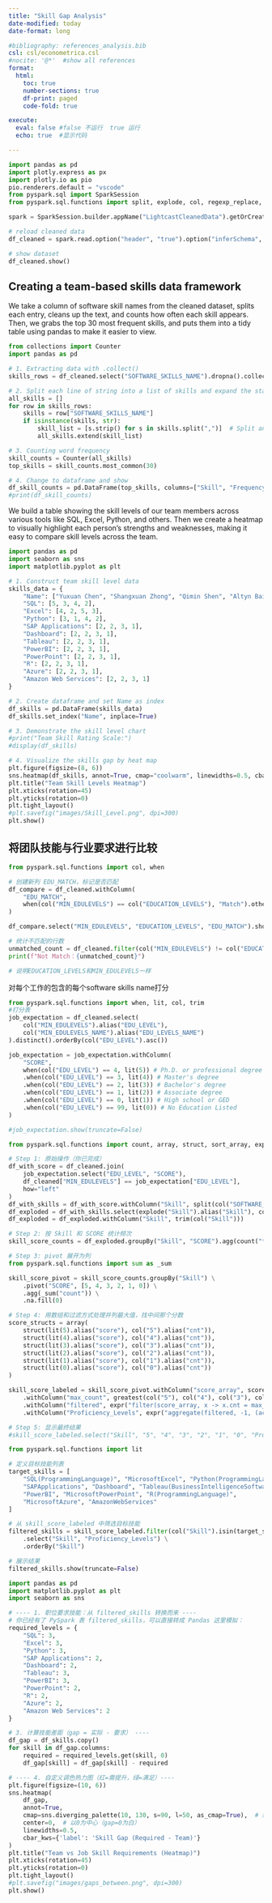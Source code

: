 ```yaml
---
title: "Skill Gap Analysis"
date-modified: today
date-format: long

#bibliography: references_analysis.bib
csl: csl/econometrica.csl
#nocite: '@*'  #show all references
format: 
  html:
    toc: true
    number-sections: true
    df-print: paged
    code-fold: true

execute:
  eval: false #false 不运行  true 运行
  echo: true  #显示代码

---
```

```python
import pandas as pd
import plotly.express as px
import plotly.io as pio
pio.renderers.default = "vscode"
from pyspark.sql import SparkSession
from pyspark.sql.functions import split, explode, col, regexp_replace, transform, isnan

spark = SparkSession.builder.appName("LightcastCleanedData").getOrCreate()

# reload cleaned data
df_cleaned = spark.read.option("header", "true").option("inferSchema", "true").option("multiLine","true").csv("data/lightcast_cleaned.csv")

# show dataset
df_cleaned.show()
```


## Creating a team-based skills data framework

We take a column of software skill names from the cleaned dataset, splits each entry, cleans up the text, and counts how often each skill appears. Then, we grabs the top 30 most frequent skills,  and puts them into a tidy table using pandas to make it easier to view.

```python
from collections import Counter
import pandas as pd

# 1. Extracting data with .collect()
skills_rows = df_cleaned.select("SOFTWARE_SKILLS_NAME").dropna().collect()

# 2. Split each line of string into a list of skills and expand the statistics
all_skills = []
for row in skills_rows:
    skills = row["SOFTWARE_SKILLS_NAME"] 
    if isinstance(skills, str):  
        skill_list = [s.strip() for s in skills.split(",")]  # Split and remove spaces
        all_skills.extend(skill_list)

# 3. Counting word frequency
skill_counts = Counter(all_skills)
top_skills = skill_counts.most_common(30) 

# 4. Change to dataframe and show
df_skill_counts = pd.DataFrame(top_skills, columns=["Skill", "Frequency"])
#print(df_skill_counts)
```

We build a table showing the skill levels of our team members across various tools like SQL, Excel, Python, and others. Then we create a heatmap to visually highlight each person's strengths and weaknesses, making it easy to compare skill levels across the team. 

```python
import pandas as pd
import seaborn as sns
import matplotlib.pyplot as plt

# 1. Construct team skill level data
skills_data = {
    "Name": ["Yuxuan Chen", "Shangxuan Zhong", "Qimin Shen", "Altyn Baigaliyeva"],
    "SQL": [5, 3, 4, 2],
    "Excel": [4, 2, 5, 3],
    "Python": [3, 1, 4, 2],
    "SAP Applications": [2, 2, 3, 1],
    "Dashboard": [2, 2, 3, 1],
    "Tableau": [2, 2, 3, 1],
    "PowerBI": [2, 2, 3, 1],
    "PowerPoint": [2, 2, 3, 1],
    "R": [2, 2, 3, 1],
    "Azure": [2, 2, 3, 1],
    "Amazon Web Services": [2, 2, 3, 1]
}

# 2. Create dataframe and set Name as index
df_skills = pd.DataFrame(skills_data)
df_skills.set_index("Name", inplace=True)

# 3. Demonstrate the skill level chart
#print("Team Skill Rating Scale:")
#display(df_skills) 

# 4. Visualize the skills gap by heat map
plt.figure(figsize=(8, 6))
sns.heatmap(df_skills, annot=True, cmap="coolwarm", linewidths=0.5, cbar_kws={'label': 'Skill Level'})
plt.title("Team Skill Levels Heatmap")
plt.xticks(rotation=45)  
plt.yticks(rotation=0)
plt.tight_layout()
#plt.savefig("images/Skill_Level.png", dpi=300)
plt.show()
```



## 将团队技能与行业要求进行比较
```python
from pyspark.sql.functions import col, when

# 创建新列 EDU_MATCH，标记是否匹配
df_compare = df_cleaned.withColumn(
    "EDU_MATCH",
    when(col("MIN_EDULEVELS") == col("EDUCATION_LEVELS"), "Match").otherwise("Mismatch")
)

df_compare.select("MIN_EDULEVELS", "EDUCATION_LEVELS", "EDU_MATCH").show(truncate=False)

# 统计不匹配的行数
unmatched_count = df_cleaned.filter(col("MIN_EDULEVELS") != col("EDUCATION_LEVELS")).count()
print(f"Not Match：{unmatched_count}")

# 说明EDUCATION_LEVELS和MIN_EDULEVELS一样

```


对每个工作的包含的每个software skills name打分
```python
from pyspark.sql.functions import when, lit, col, trim
#打分表
job_expectation = df_cleaned.select(
    col("MIN_EDULEVELS").alias("EDU_LEVEL"),
    col("MIN_EDULEVELS_NAME").alias("EDU_LEVELS_NAME")
).distinct().orderBy(col("EDU_LEVEL").asc())

job_expectation = job_expectation.withColumn(
    "SCORE",
    when(col("EDU_LEVEL") == 4, lit(5)) # Ph.D. or professional degree
    .when(col("EDU_LEVEL") == 3, lit(4)) # Master's degree
    .when(col("EDU_LEVEL") == 2, lit(3)) # Bachelor's degree 
    .when(col("EDU_LEVEL") == 1, lit(2)) # Associate degree
    .when(col("EDU_LEVEL") == 0, lit(1)) # High school or GED
    .when(col("EDU_LEVEL") == 99, lit(0)) # No Education Listed
)

#job_expectation.show(truncate=False)

```

```python
from pyspark.sql.functions import count, array, struct, sort_array, expr, size, element_at, col, lit, greatest, when

# Step 1: 原始操作（你已完成）
df_with_score = df_cleaned.join(
    job_expectation.select("EDU_LEVEL", "SCORE"),
    df_cleaned["MIN_EDULEVELS"] == job_expectation["EDU_LEVEL"],
    how="left"
)
df_with_skills = df_with_score.withColumn("Skill", split(col("SOFTWARE_SKILLS_NAME"), ","))
df_exploded = df_with_skills.select(explode("Skill").alias("Skill"), col("SCORE"))
df_exploded = df_exploded.withColumn("Skill", trim(col("Skill")))

# Step 2: 按 Skill 和 SCORE 统计频次
skill_score_counts = df_exploded.groupBy("Skill", "SCORE").agg(count("*").alias("count"))

# Step 3: pivot 展开为列
from pyspark.sql.functions import sum as _sum

skill_score_pivot = skill_score_counts.groupBy("Skill") \
    .pivot("SCORE", [5, 4, 3, 2, 1, 0]) \
    .agg(_sum("count")) \
    .na.fill(0) 

# Step 4: 用数组和过滤方式处理并列最大值，找中间那个分数
score_structs = array(
    struct(lit(5).alias("score"), col("5").alias("cnt")),
    struct(lit(4).alias("score"), col("4").alias("cnt")),
    struct(lit(3).alias("score"), col("3").alias("cnt")),
    struct(lit(2).alias("score"), col("2").alias("cnt")),
    struct(lit(1).alias("score"), col("1").alias("cnt")),
    struct(lit(0).alias("score"), col("0").alias("cnt"))
)

skill_score_labeled = skill_score_pivot.withColumn("score_array", score_structs) \
    .withColumn("max_count", greatest(col("5"), col("4"), col("3"), col("2"), col("1"), col("0"))) \
    .withColumn("filtered", expr("filter(score_array, x -> x.cnt = max_count)")) \
    .withColumn("Proficiency_Levels", expr("aggregate(filtered, -1, (acc, x) -> IF(acc = -1 OR x.score < acc, x.score, acc))"))

# Step 5: 显示最终结果
#skill_score_labeled.select("Skill", "5", "4", "3", "2", "1", "0", "Proficiency_Levels").orderBy("Proficiency_Levels", ascending=False).show(truncate=False)
```

```python
from pyspark.sql.functions import lit

# 定义目标技能列表
target_skills = [
    "SQL(ProgrammingLanguage)", "MicrosoftExcel", "Python(ProgrammingLanguage)",
    "SAPApplications", "Dashboard", "Tableau(BusinessIntelligenceSoftware)",
    "PowerBI", "MicrosoftPowerPoint", "R(ProgrammingLanguage)",
    "MicrosoftAzure", "AmazonWebServices"
]

# 从 skill_score_labeled 中筛选目标技能
filtered_skills = skill_score_labeled.filter(col("Skill").isin(target_skills)) \
    .select("Skill", "Proficiency_Levels") \
    .orderBy("Skill")

# 展示结果
filtered_skills.show(truncate=False)

```

```python
import pandas as pd
import matplotlib.pyplot as plt
import seaborn as sns

# ---- 1. 职位要求技能：从 filtered_skills 转换而来 ----
# 你已经有了 PySpark 表 filtered_skills，可以直接转成 Pandas 这里模拟：
required_levels = {
    "SQL": 3,
    "Excel": 3,
    "Python": 3,
    "SAP Applications": 2,
    "Dashboard": 2,
    "Tableau": 3,
    "PowerBI": 3,
    "PowerPoint": 2,
    "R": 2,
    "Azure": 2,
    "Amazon Web Services": 2
}

# 3. 计算技能差距（gap = 实际 - 要求） ----
df_gap = df_skills.copy()
for skill in df_gap.columns:
    required = required_levels.get(skill, 0)
    df_gap[skill] = df_gap[skill] - required

# ---- 4. 自定义调色热力图（红=需提升，绿=满足）----
plt.figure(figsize=(10, 6))
sns.heatmap(
    df_gap,
    annot=True,
    cmap=sns.diverging_palette(10, 130, s=90, l=50, as_cmap=True),  # 红绿渐变
    center=0,  # 以0为中心（gap=0为白）
    linewidths=0.5,
    cbar_kws={'label': 'Skill Gap (Required - Team)'}
)
plt.title("Team vs Job Skill Requirements (Heatmap)")
plt.xticks(rotation=45)
plt.yticks(rotation=0)
plt.tight_layout()
#plt.savefig("images/gaps_between.png", dpi=300)
plt.show()

```


```python

```


```python

```


```python

```


```python

```


```python

```